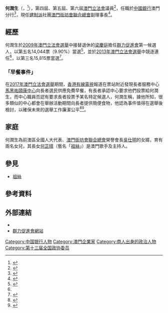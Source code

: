 {{Infobox Officeholder
| name                = 何潤生
| native_name         = Ho Ion-sang
| image               = Ho Ion Sang (cropped).jpg
| imagesize           = 180px
| caption             =
| office              = [[澳門立法會|澳門立法會]]議員
| term_start          = 2009年10月16日
| term_end            = 
| constituency     = [[直接選舉|直選議席]] （2009年－2021年）<br>社會服務及教育界（2021年－）
| successor           = 
|性別     = 男
|出生日期 = {{Birth date and age|1961|9|2}}
|出生地點 = {{MAC-1951}}
|國籍 = {{CNMO}}
|職業     = 銀行職員、立法會議員
|學歷     = 工商管理學士
|母校     = [[澳門城市大學|澳門城市大學]]
|網站     = 
|blank1   = 參選組別
|data1    = [[群力促進會|群力促進會]]
}}
'''何潤生'''（{{lang-pt|Ho Ion-sang}}，{{bd|1961年|9月2日}}<ref name="eal2013">{{Cite web |url=http://www.eal.gov.mo/pdf/zh-TW/20130710Tc.pdf |title=第五屆澳門立法會選舉候選名單，第46頁。 |accessdate=2013-09-05 |archive-date=2014-06-07 |archive-url=https://web.archive.org/web/20140607001517/http://www.eal.gov.mo/pdf/zh-TW/20130710Tc.pdf |dead-url=no }}</ref>），第四屆、第五屆、第六屆[[澳門立法會|澳門立法會]]議員<ref name="al2009">{{Cite web |url=http://www.al.gov.mo/dep_2009/cn/ho%20ion%20sang.htm |title=澳門特別行政區立法會網頁上的何潤生議員頁面 |accessdate=2013-09-05 |archive-date=2013-09-27 |archive-url=https://web.archive.org/web/20130927222633/http://www.al.gov.mo/dep_2009/cn/ho%20ion%20sang.htm |dead-url=no }}</ref>，任職於[[中國銀行|中國銀行]]澳門分行<ref>{{Cite web |url=http://2013.upp.org.mo/?p=15 |title=群力促進會第一候選人何潤生簡介 |accessdate=2013-09-05 |archive-date=2013-09-05 |archive-url=https://web.archive.org/web/20130905102036/http://2013.upp.org.mo/?p=15 |dead-url=no }}</ref>，現任[[澳門建制派|建制派]]社團[[澳門街坊會聯合總會|澳門街坊會聯合總會]]副理事長<ref>{{Cite web |url=http://news.ugamm.org.mo/CN/?action-viewnews-itemid-4134 |title=街坊總會架構名單（2012-2014） |access-date=2013-09-05 |archive-url=https://web.archive.org/web/20140606211449/http://news.ugamm.org.mo/CN/?action-viewnews-itemid-4134 |archive-date=2014-06-06 |dead-url=yes }}</ref>。

==經歷==
何潤生於[[2009年澳門立法會選舉|2009年澳門立法會選舉]]中接替退休的[[梁慶庭|梁慶庭]]擔任[[群力促進會|群力促進會]]第一候選人，以第五名14,044票（9.90%）當選<ref>{{Cite web |url=http://www2.eal.gov.mo/2009/media/finalResult/Rpt_013.jpg |title=2009年立法會選舉總核算結果 |accessdate=2013-09-05 |archive-date=2013-09-21 |archive-url=https://web.archive.org/web/20130921060337/http://www2.eal.gov.mo/2009/media/finalResult/Rpt_013.jpg |dead-url=no }}</ref>，並於[[2013年澳門立法會選舉|2013年澳門立法會選舉]]中競逐連任<ref name="eal2013"/>，以第三名15,815票當選<ref>{{Cite web |url=http://www.eal.gov.mo/pdf/2013/final/FinalRptD-03.pdf |title=2013年立法會選舉總核算結果 |accessdate=2014-07-31 |archive-date=2014-08-10 |archive-url=https://web.archive.org/web/20140810162857/http://www.eal.gov.mo/pdf/2013/final/FinalRptD-03.pdf |dead-url=no }}</ref>。

===「早餐事件」===
{{main|2017年澳門立法會選舉#懷疑違規個案}}
在[[2017年澳門立法會選舉|2017年澳門立法會選舉]]期間，[[香港|香港]][[有線電視|有線電視]]報道在票站附近發現長者服務中心[[馬黑祐頤康中心|馬黑祐頤康中心]]向長者選民供應免費早餐，有長者承認中心要求他們投票給何潤生，而中心職員否認有要求長者投票予某名特定候選人，何潤生稱，據他所知，很多類似的中心都會在舉辦活動期間向長者提供簡便食物，他認為事件值得在選舉後檢討，以確保未來的選舉工作廉潔公平<ref>{{cite news |author1=黃翠婷 |author2=劉寶嬋 |title=何潤生: “早餐事件”值得檢討 |url=https://www.cyberctm.com/zh_TW/news/detail/2005242 |agency=TDM |date=2017-10-11 |accessdate=2018-08-05 |archive-date=2018-08-05 |archive-url=https://web.archive.org/web/20180805083034/https://www.cyberctm.com/zh_TW/news/detail/2005242 |dead-url=no }}</ref><ref>{{cite news |author1=莊恭南 |title=【澳門立法會選舉】回應派錢、派早餐個案　崔世安：要了解一下 |url=https://www.hk01.com/%E7%A4%BE%E6%9C%83%E6%96%B0%E8%81%9E/119794/%E6%BE%B3%E9%96%80%E7%AB%8B%E6%B3%95%E6%9C%83%E9%81%B8%E8%88%89-%E5%9B%9E%E6%87%89%E6%B4%BE%E9%8C%A2-%E6%B4%BE%E6%97%A9%E9%A4%90%E5%80%8B%E6%A1%88-%E5%B4%94%E4%B8%96%E5%AE%89-%E8%A6%81%E4%BA%86%E8%A7%A3%E4%B8%80%E4%B8%8B |agency=香港01 |date=2017-09-17 |accessdate=2018-08-05 |archive-date=2019-06-30 |archive-url=https://web.archive.org/web/20190630080521/https://www.hk01.com/%E7%A4%BE%E6%9C%83%E6%96%B0%E8%81%9E/119794/%E6%BE%B3%E9%96%80%E7%AB%8B%E6%B3%95%E6%9C%83%E9%81%B8%E8%88%89-%E5%9B%9E%E6%87%89%E6%B4%BE%E9%8C%A2-%E6%B4%BE%E6%97%A9%E9%A4%90%E5%80%8B%E6%A1%88-%E5%B4%94%E4%B8%96%E5%AE%89-%E8%A6%81%E4%BA%86%E8%A7%A3%E4%B8%80%E4%B8%8B |dead-url=no }}</ref>。

==家庭==
何潤生為前澳區全國人大代表、[[澳門街坊會聯合總會|澳門街坊會聯合總會]]榮譽會長[[吳仕明|吳仕明]]的女婿，育有兩名女兒，其長女[[何芷晴|何芷晴]]（藝名「[[祖絲|祖絲]]」）是澳門歌手及主持人。

==參見==
*[[祖絲|祖絲]]

==參考資料==
{{reflist}}

==外部連結==
* {{facebook|ion.sang.ho}}
* [http://www.upp.org.mo 群力促進會網站] {{Wayback|url=http://www.upp.org.mo/ |date=20201022155823 }}

{{澳門特別行政區第四屆立法會議員}}
{{澳門特別行政區第五屆立法會議員}}
{{澳門特別行政區第六屆立法會議員}}
{{澳門特別行政區第七屆立法會議員}}
{{中国银行}}

{{DEFAULTSORT:H}}
[[Category:中国银行人物|Category:中国银行人物]]
[[Category:澳門企業家|Category:澳門企業家]]
[[Category:商人出身的政治人物|Category:商人出身的政治人物]]
[[Category:第十三届全国政协委员|Category:第十三届全国政协委员]]